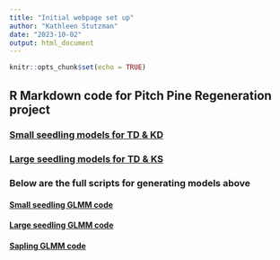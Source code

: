 ```yaml
---
title: "Initial webpage set up"
author: "Kathleen Stutzman"
date: "2023-10-02"
output: html_document
---
```


```r
knitr::opts_chunk$set(echo = TRUE)
```

## R Markdown code for Pitch Pine Regeneration project

### [Small seedling models for TD & KD](Mardown/SS_Models_TDKD.html)

### [Large seedling models for TD & KS](Markdown/LS_Models_TDKD.html)


### Below are the full scripts for generating models above

#### [Small seedling GLMM code](Markdown/SS_LR.html)

#### [Large seedling GLMM code](Mardown/LS_LR.html)

#### [Sapling GLMM code](Mardown/SA_LR.html)
